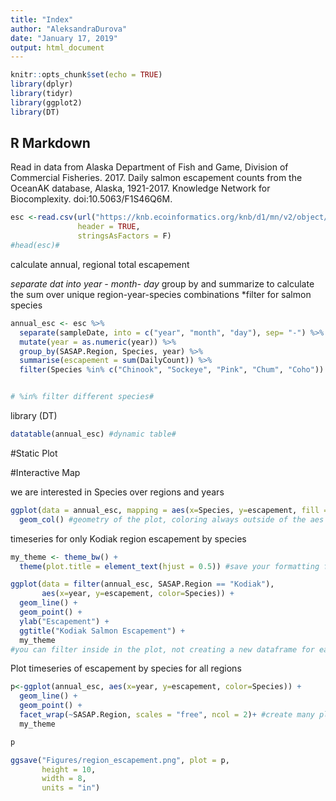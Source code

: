 ```yaml
---
title: "Index"
author: "AleksandraDurova"
date: "January 17, 2019"
output: html_document
---
```


```r
knitr::opts_chunk$set(echo = TRUE)
library(dplyr)
library(tidyr)
library(ggplot2)
library(DT)
```

## R Markdown
Read in data from 
Alaska Department of Fish and Game, Division of Commercial Fisheries. 2017. Daily salmon escapement counts from the OceanAK database, Alaska, 1921-2017. Knowledge Network for Biocomplexity. doi:10.5063/F1S46Q6M. 

```r
esc <-read.csv(url("https://knb.ecoinformatics.org/knb/d1/mn/v2/object/urn%3Auuid%3Af119a05b-bbe7-4aea-93c6-85434dcb1c5e", method="libcurl"),
               header = TRUE,
               stringsAsFactors = F)
#head(esc)#
```

calculate annual, regional total escapement 

*separate dat into year - month- day
* group by and summarize to calculate the sum over unique region-year-species combinations 
*filter for salmon species
```r
annual_esc <- esc %>%
  separate(sampleDate, into = c("year", "month", "day"), sep= "-") %>% 
  mutate(year = as.numeric(year)) %>%
  group_by(SASAP.Region, Species, year) %>% 
  summarise(escapement = sum(DailyCount)) %>% 
  filter(Species %in% c("Chinook", "Sockeye", "Pink", "Chum", "Coho"))


# %in% filter different species#

```
library (DT) 

```r
datatable(annual_esc) #dynamic table#
```

#Static Plot

#Interactive Map

we are interested in Species over regions and years

```r
ggplot(data = annual_esc, mapping = aes(x=Species, y=escapement, fill = SASAP.Region)) + 
  geom_col() #geometry of the plot, coloring always outside of the aes function# fill="name of the variable" colors each the category in diff colors#

```

timeseries for only Kodiak region escapement by species

```r

my_theme <- theme_bw() +
  theme(plot.title = element_text(hjust = 0.5)) #save your formatting for all plots and apply it for all of plots#

ggplot(data = filter(annual_esc, SASAP.Region == "Kodiak"), 
       aes(x=year, y=escapement, color=Species)) +
  geom_line() +
  geom_point() +
  ylab("Escapement") +
  ggtitle("Kodiak Salmon Escapement") +
  my_theme
#you can filter inside in the plot, not creating a new dataframe for each plot#
```

Plot timeseries of escapement by species for all regions 

```r
p<-ggplot(annual_esc, aes(x=year, y=escapement, color=Species)) +
  geom_line() +
  geom_point() +
  facet_wrap(~SASAP.Region, scales = "free", ncol = 2)+ #create many plots at once#
  my_theme

p

ggsave("Figures/region_escapement.png", plot = p, 
       height = 10, 
       width = 8, 
       units = "in")
```

